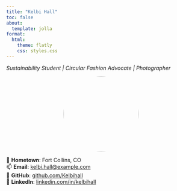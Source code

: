 ```yaml
---
title: "Kelbi Hall"
toc: false
about:
  template: jolla
format:
  html:
    theme: flatly
    css: styles.css
---
```


*Sustainability Student | Circular Fashion Advocate | Photographer*

<div style="text-align: center;">
  <img src="img/profile.jpg" width="200px" style="border-radius: 50%">
</div>

📍 **Hometown**: Fort Collins, CO  
📫 **Email**: [kelbi.hall@example.com](mailto:kelbi.hall@example.com)  
🐙 **GitHub**: [github.com/Kelbihall](https://github.com/Kelbihall)  
🔗 **LinkedIn**: [linkedin.com/in/kelbihall](https://linkedin.com/in/kelbihall)

